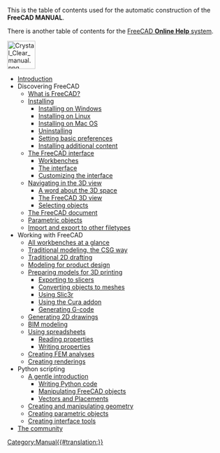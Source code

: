 <noinclude><translate><!--T:3-->
This is the table of contents used for the automatic construction of the '''FreeCAD MANUAL'''.

<!--T:4-->
There is another table of contents for the [[Online_Help_Toc|FreeCAD '''Online Help''' system]].


<!--T:1-->
[[Image:Crystal Clear manual.png|64px|left]]{{clear}}</noinclude>
* [[Manual:Introduction|Introduction]]
* Discovering FreeCAD
** [[Manual:What is FreeCAD|What is FreeCAD?]]
** [[Manual:Installing|Installing]]
*** [[Manual:Installing#installing_on_Windows|Installing on Windows]]
*** [[Manual:Installing#Installing_on_Linux|Installing on Linux]]
*** [[Manual:Installing#Installing_on_Mac_OS|Installing on Mac OS]]
*** [[Manual:Installing#Uninstalling|Uninstalling]]
*** [[Manual:Installing#Setting_basic_preferences|Setting basic preferences]]
*** [[Manual:Installing#Installing_additional_content|Installing additional content]]
** [[Manual:The FreeCAD Interface|The FreeCAD interface]]
*** [[Manual:The FreeCAD Interface#Workbenches|Workbenches]]
*** [[Manual:The FreeCAD Interface#The_interface|The interface]]
*** [[Manual:The FreeCAD Interface#Customizing_the_interface|Customizing the interface]]
** [[Manual:Navigating in the 3D view|Navigating in the 3D view]]
*** [[Manual:Navigating in the 3D view#A_word_about_the_3D_space|A word about the 3D space]]
*** [[Manual:Navigating in the 3D view#The_FreeCAD_3D_view|The FreeCAD 3D view]]
*** [[Manual:Navigating in the 3D view#Selecting_objects|Selecting objects]]
** [[Manual:The FreeCAD document|The FreeCAD document]]
** [[Manual:Parametric objects|Parametric objects]]
** [[Manual:Import and export to other filetypes|Import and export to other filetypes]]
* Working with FreeCAD
** [[Manual:All workbenches at a glance|All workbenches at a glance]]
** [[Manual:Traditional modeling, the CSG way|Traditional modeling, the CSG way]]
** [[Manual:Traditional 2D drafting|Traditional 2D drafting]]
** [[Manual:Modeling for product design|Modeling for product design]]
** [[Manual:Preparing models for 3D printing|Preparing models for 3D printing]]
*** [[Manual:Preparing models for 3D printing#Exporting_to_slicers|Exporting to slicers]]
*** [[Manual:Preparing models for 3D printing#Converting_objects_to_meshes|Converting objects to meshes]]
*** [[Manual:Preparing models for 3D printing#Using_Slic3r|Using Slic3r]]
*** [[Manual:Preparing models for 3D printing#Using_the_Cura_addon|Using the Cura addon]]
*** [[Manual:Preparing models for 3D printing#Generating_G-code|Generating G-code]]
** [[Manual:Generating 2D drawings|Generating 2D drawings]]
** [[Manual:BIM modeling|BIM modeling]]
** [[Manual:Using spreadsheets|Using spreadsheets]]
*** [[Manual:Using spreadsheets#Reading_properties|Reading properties]]
*** [[Manual:Using spreadsheets#Writing_properties|Writing properties]]
** [[Manual:Creating FEM analyses|Creating FEM analyses]]
** [[Manual:Creating renderings|Creating renderings]]
* Python scripting
** [[Manual:A gentle introduction|A gentle introduction]]
*** [[Manual:A gentle introduction#Writing_Python_code|Writing Python code]]
*** [[Manual:A gentle introduction#Manipulating_FreeCAD_objects|Manipulating FreeCAD objects]]
*** [[Manual:A gentle introduction#Vectors_and_Placements|Vectors and Placements]]
** [[Manual:Creating and manipulating geometry|Creating and manipulating geometry]]
** [[Manual:Creating parametric objects|Creating parametric objects]]
** [[Manual:Creating interface tools|Creating interface tools]]
* [[Manual:The Community|The community]]


<!--T:5-->
<noinclude></translate></noinclude>
[[Category:Manual{{#translation:}}]]